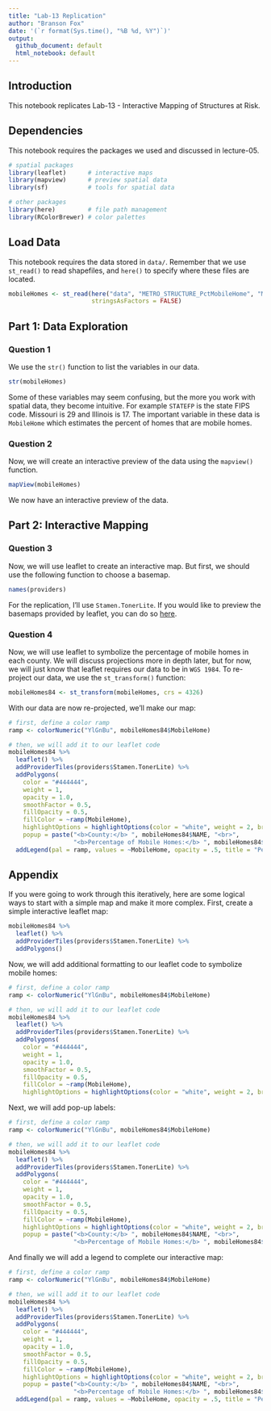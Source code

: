 ```yaml
---
title: "Lab-13 Replication"
author: "Branson Fox"
date: '(`r format(Sys.time(), "%B %d, %Y")`)'
output:
  github_document: default
  html_notebook: default
---
```


## Introduction
This notebook replicates Lab-13 - Interactive Mapping of Structures at Risk.

## Dependencies
This notebook requires the packages we used and discussed in lecture-05.

```r
# spatial packages
library(leaflet)      # interactive maps
library(mapview)      # preview spatial data
library(sf)           # tools for spatial data

# other packages
library(here)         # file path management
library(RColorBrewer) # color palettes
```

## Load Data
This notebook requires the data stored in `data/`. Remember that we use `st_read()` to read shapefiles, and `here()` to specify where these files are located.

```r
mobileHomes <- st_read(here("data", "METRO_STRUCTURE_PctMobileHome", "METRO_STRUCTURE_PctMobileHome.shp"),
                       stringsAsFactors = FALSE)
```

## Part 1: Data Exploration
### Question 1
We use the `str()` function to list the variables in our data.

```r
str(mobileHomes)
```

Some of these variables may seem confusing, but the more you work with spatial data, they become intuitive. For example `STATEFP` is the state FIPS code. Missouri is 29 and Illinois is 17. The important variable in these data is `MobileHome` which estimates the percent of homes that are mobile homes.

### Question 2
Now, we will create an interactive preview of the data using the `mapview()` function.

```r
mapView(mobileHomes)
```

We now have an interactive preview of the data.

## Part 2: Interactive Mapping
### Question 3
Now, we will use leaflet to create an interactive map. But first, we should use the following function to choose a basemap.

```r
names(providers)
```

For the replication, I'll use `Stamen.TonerLite`. If you would like to preview the basemaps provided by leaflet, you can do so [here](https://leaflet-extras.github.io/leaflet-providers/preview/).

### Question 4
Now, we will use leaflet to symbolize the percentage of mobile homes in each county. We will discuss projections more in depth later, but for now, we will just know that leaflet requires our data to be in `WGS 1984`. To re-project our data, we use the `st_transform()` function:

```r
mobileHomes84 <- st_transform(mobileHomes, crs = 4326)
```

With our data are now re-projected, we'll make our map:

```r
# first, define a color ramp
ramp <- colorNumeric("YlGnBu", mobileHomes84$MobileHome)

# then, we will add it to our leaflet code
mobileHomes84 %>%
  leaflet() %>%
  addProviderTiles(providers$Stamen.TonerLite) %>%
  addPolygons(
    color = "#444444",
    weight = 1,
    opacity = 1.0,
    smoothFactor = 0.5,
    fillOpacity = 0.5,
    fillColor = ~ramp(MobileHome),
    highlightOptions = highlightOptions(color = "white", weight = 2, bringToFront = TRUE),
    popup = paste("<b>County:</b> ", mobileHomes84$NAME, "<br>",
                  "<b>Percentage of Mobile Homes:</b> ", mobileHomes84$MobileHome)) %>%
  addLegend(pal = ramp, values = ~MobileHome, opacity = .5, title = "Percentage of Mobile Homes")
```

## Appendix
If you were going to work through this iteratively, here are some logical ways to start with a simple map and make it more complex. First, create a simple interactive leaflet map:

```r
mobileHomes84 %>%
  leaflet() %>%
  addProviderTiles(providers$Stamen.TonerLite) %>%
  addPolygons()
```

Now, we will add additional formatting to our leaflet code to symbolize mobile homes:

```r
# first, define a color ramp
ramp <- colorNumeric("YlGnBu", mobileHomes84$MobileHome)

# then, we will add it to our leaflet code
mobileHomes84 %>%
  leaflet() %>%
  addProviderTiles(providers$Stamen.TonerLite) %>%
  addPolygons(
    color = "#444444",
    weight = 1,
    opacity = 1.0,
    smoothFactor = 0.5,
    fillOpacity = 0.5,
    fillColor = ~ramp(MobileHome),
    highlightOptions = highlightOptions(color = "white", weight = 2, bringToFront = TRUE))
```

Next, we will add pop-up labels:

```r
# first, define a color ramp
ramp <- colorNumeric("YlGnBu", mobileHomes84$MobileHome)

# then, we will add it to our leaflet code
mobileHomes84 %>%
  leaflet() %>%
  addProviderTiles(providers$Stamen.TonerLite) %>%
  addPolygons(
    color = "#444444",
    weight = 1,
    opacity = 1.0,
    smoothFactor = 0.5,
    fillOpacity = 0.5,
    fillColor = ~ramp(MobileHome),
    highlightOptions = highlightOptions(color = "white", weight = 2, bringToFront = TRUE),
    popup = paste("<b>County:</b> ", mobileHomes84$NAME, "<br>",
                  "<b>Percentage of Mobile Homes:</b> ", mobileHomes84$MobileHome))
```

And finally we will add a legend to complete our interactive map:

```r
# first, define a color ramp
ramp <- colorNumeric("YlGnBu", mobileHomes84$MobileHome)

# then, we will add it to our leaflet code
mobileHomes84 %>%
  leaflet() %>%
  addProviderTiles(providers$Stamen.TonerLite) %>%
  addPolygons(
    color = "#444444",
    weight = 1,
    opacity = 1.0,
    smoothFactor = 0.5,
    fillOpacity = 0.5,
    fillColor = ~ramp(MobileHome),
    highlightOptions = highlightOptions(color = "white", weight = 2, bringToFront = TRUE),
    popup = paste("<b>County:</b> ", mobileHomes84$NAME, "<br>",
                  "<b>Percentage of Mobile Homes:</b> ", mobileHomes84$MobileHome)) %>%
  addLegend(pal = ramp, values = ~MobileHome, opacity = .5, title = "Percentage of Mobile Homes")
```
